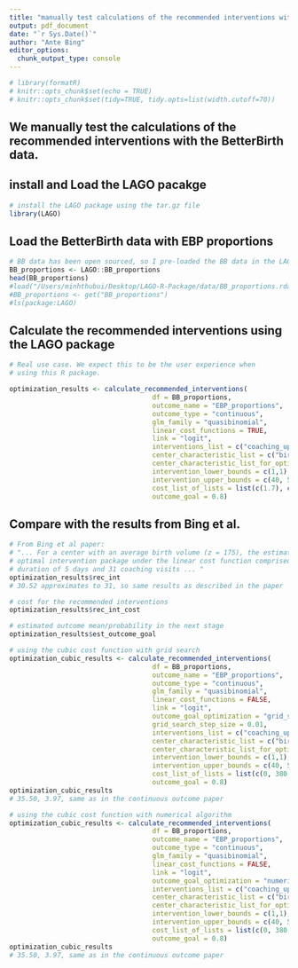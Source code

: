 ```yaml
---
title: "manually test calculations of the recommended interventions with BB data and proportions as a continuous outcome."
output: pdf_document
date: "`r Sys.Date()`"
author: "Ante Bing"
editor_options: 
  chunk_output_type: console
---
```

```r
# library(formatR)
# knitr::opts_chunk$set(echo = TRUE)
# knitr::opts_chunk$set(tidy=TRUE, tidy.opts=list(width.cutoff=70))
```


## We manually test the calculations of the recommended interventions with the BetterBirth data.

## install and Load the LAGO pacakge 
```r
# install the LAGO package using the tar.gz file
library(LAGO)
```

## Load the BetterBirth data with EBP proportions
```r
# BB data has been open sourced, so I pre-loaded the BB data in the LAGO package 
BB_proportions <- LAGO::BB_proportions
head(BB_proportions)
#load("/Users/minhthubui/Desktop/LAGO-R-Package/data/BB_proportions.rda")
#BB_proportions <- get("BB_proportions")
#ls(package:LAGO)
```

## Calculate the recommended interventions using the LAGO package 
```r
# Real use case. We expect this to be the user experience when 
# using this R package. 

optimization_results <- calculate_recommended_interventions(
                                    df = BB_proportions,
                                    outcome_name = "EBP_proportions",
                                    outcome_type = "continuous", 
                                    glm_family = "quasibinomial",
                                    linear_cost_functions = TRUE,
                                    link = "logit",
                                    interventions_list = c("coaching_updt", "launch_duration"),
                                    center_characteristic_list = c("birth_volume_100"),
                                    center_characteristic_list_for_optimization = 1.75,
                                    intervention_lower_bounds = c(1,1),
                                    intervention_upper_bounds = c(40, 5),
                                    cost_list_of_lists = list(c(1.7), c(8)),
                                    outcome_goal = 0.8)
```

## Compare with the results from Bing et al. 
```r
# From Bing et al paper:
# "... For a center with an average birth volume (z = 175), the estimated 
# optimal intervention package under the linear cost function comprised a launch 
# duration of 5 days and 31 coaching visits ... "
optimization_results$rec_int
# 30.52 approximates to 31, so same results as described in the paper 

# cost for the recommended interventions
optimization_results$rec_int_cost

# estimated outcome mean/probability in the next stage 
optimization_results$est_outcome_goal
```


```r
# using the cubic cost function with grid search
optimization_cubic_results <- calculate_recommended_interventions(
                                    df = BB_proportions,
                                    outcome_name = "EBP_proportions",
                                    outcome_type = "continuous", 
                                    glm_family = "quasibinomial",
                                    linear_cost_functions = FALSE,
                                    link = "logit",
                                    outcome_goal_optimization = "grid_search",
                                    grid_search_step_size = 0.01,
                                    interventions_list = c("coaching_updt", "launch_duration"),
                                    center_characteristic_list = c("birth_volume_100"),
                                    center_characteristic_list_for_optimization = 1.75,
                                    intervention_lower_bounds = c(1,1),
                                    intervention_upper_bounds = c(40, 5),
                                    cost_list_of_lists = list(c(0, 380, -24, 0.6), c(0, 1700, -950, 220)),
                                    outcome_goal = 0.8)
optimization_cubic_results
# 35.50, 3.97, same as in the continuous outcome paper 
```

```r
# using the cubic cost function with numerical algorithm
optimization_cubic_results <- calculate_recommended_interventions(
                                    df = BB_proportions,
                                    outcome_name = "EBP_proportions",
                                    outcome_type = "continuous", 
                                    glm_family = "quasibinomial",
                                    linear_cost_functions = FALSE,
                                    link = "logit",
                                    outcome_goal_optimization = "numerical",
                                    interventions_list = c("coaching_updt", "launch_duration"),
                                    center_characteristic_list = c("birth_volume_100"),
                                    center_characteristic_list_for_optimization = 1.75,
                                    intervention_lower_bounds = c(1,1),
                                    intervention_upper_bounds = c(40, 5),
                                    cost_list_of_lists = list(c(0, 380, -24, 0.6), c(0, 1700, -950, 220)),
                                    outcome_goal = 0.8)
optimization_cubic_results
# 35.50, 3.97, same as in the continuous outcome paper
```
